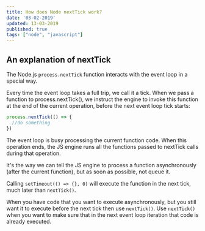 ```yaml
---
title: How does Node nextTick work?
date: '03-02-2019'
updated: 13-03-2019
published: true
tags: ["node", "javascript"]
---
```


## An explanation of nextTick

The Node.js `process.nextTick` function interacts with the event loop in a
special way.

Every time the event loop takes a full trip, we call it a tick.
When we pass a function to process.nextTick(), we instruct the engine to invoke this function at the end of the current operation, before the next event loop tick starts:

```js
process.nextTick(() => {
  //do something
})
```

The event loop is busy processing the current function code.
When this operation ends, the JS engine runs all the functions passed to
nextTick calls during that operation.

It's the way we can tell the JS engine to process a function asynchronously (after the current function), but as soon as possible, not queue it.

Calling `setTimeout(() => {}, 0)` will execute the function in the next tick, much later than `nextTick()`.

When you have code that you want to execute asynchronously, but you still want it to execute before the next tick then use `nextTick()`.
Use `nextTick()` when you want to make sure that in the next event loop iteration that code is already executed.
